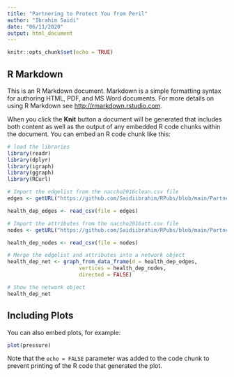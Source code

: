 ```yaml
---
title: "Partnering to Protect You from Peril"
author: "Ibrahim Saidi"
date: "06/11/2020"
output: html_document
---
```


```r
knitr::opts_chunk$set(echo = TRUE)
```

## R Markdown

This is an R Markdown document. Markdown is a simple formatting syntax for authoring HTML, PDF, and MS Word documents. For more details on using R Markdown see <http://rmarkdown.rstudio.com>.

When you click the **Knit** button a document will be generated that includes both content as well as the output of any embedded R code chunks within the document. You can embed an R code chunk like this:

```r

# load the libraries
library(readr)
library(dplyr)
library(igraph)
library(ggraph)
library(RCurl)

# Import the edgelist from the naccho2016clean.csv file
edges <- getURL("https://github.com/Saidiibrahim/RPubs/blob/main/Partnering%20to%20Protect%20You%20from%20Peril/datasets/naccho2016clean.csv")

health_dep_edges <- read_csv(file = edges)

# Import the attributes from the naccho2016att.csv file
nodes <- getURL("https://github.com/Saidiibrahim/RPubs/blob/main/Partnering%20to%20Protect%20You%20from%20Peril/datasets/naccho2016att.csv")

health_dep_nodes <- read_csv(file = nodes)

# Merge the edgelist and attributes into a network object
health_dep_net <- graph_from_data_frame(d = health_dep_edges, 
                       vertices = health_dep_nodes, 
                       directed = FALSE)

# Show the network object
health_dep_net
```

## Including Plots

You can also embed plots, for example:

```r
plot(pressure)
```

Note that the `echo = FALSE` parameter was added to the code chunk to prevent printing of the R code that generated the plot.
